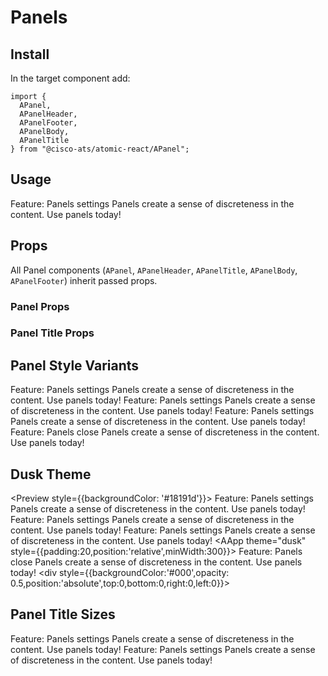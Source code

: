 

<Meta title="Components/Panels" component={APanel} />

# Panels

## Install

In the target component add:

```
import {
  APanel,
  APanelHeader,
  APanelFooter,
  APanelBody,
  APanelTitle
} from "@cisco-ats/atomic-react/APanel";
```

## Usage

<Preview>
  <AApp>
    <APanel>
      <APanelHeader>
        <APanelTitle>
          Feature: Panels
        </APanelTitle>
        <AIcon>settings</AIcon>
      </APanelHeader>
      <APanelBody>
        Panels create a sense of discreteness in the content.
      </APanelBody>
      <APanelFooter>
        Use panels today!
      </APanelFooter>
    </APanel>
  </AApp>
</Preview>

## Props

All Panel components (`APanel`, `APanelHeader`, `APanelTitle`, `APanelBody`, `APanelFooter`) inherit passed props.

### Panel Props

<Props of={APanel} />

### Panel Title Props

<Props of={APanelTitle} />

## Panel Style Variants

<Preview>
  <Story name="variants-1">
    <AApp style={{minWidth:300}}>
      <APanel>
        <APanelHeader>
          <APanelTitle>
            Feature: Panels
          </APanelTitle>
          <AIcon>settings</AIcon>
        </APanelHeader>
        <APanelBody>
          Panels create a sense of discreteness in the content.
        </APanelBody>
        <APanelFooter>
          Use panels today!
        </APanelFooter>
      </APanel>
    </AApp>
  </Story>
  <Story name="variants-2">
    <AApp style={{minWidth:300}}>
      <APanel type="grey">
        <APanelHeader>
          <APanelTitle>
            Feature: Panels
          </APanelTitle>
          <AIcon>settings</AIcon>
        </APanelHeader>
        <APanelBody>
          Panels create a sense of discreteness in the content.
        </APanelBody>
        <APanelFooter>
          Use panels today!
        </APanelFooter>
      </APanel>
    </AApp>
  </Story>
  <Story name="variants-3">
    <AApp>
      <APanel type="white">
        <APanelHeader>
          <APanelTitle>
            Feature: Panels
          </APanelTitle>
          <AIcon>settings</AIcon>
        </APanelHeader>
        <APanelBody>
          Panels create a sense of discreteness in the content.
        </APanelBody>
        <APanelFooter>
          Use panels today!
        </APanelFooter>
      </APanel>
    </AApp>
  </Story>
  <Story name="variants-4">
    <AApp style={{padding:20,position:'relative',minWidth:300}}>
      <APanel type="dialog" style={{zIndex:1}}>
        <APanelHeader>
          <APanelTitle>
            Feature: Panels
          </APanelTitle>
          <AIcon>close</AIcon>
        </APanelHeader>
        <APanelBody>
          Panels create a sense of discreteness in the content.
        </APanelBody>
        <APanelFooter>
          Use panels today!
        </APanelFooter>
      </APanel>
      <div style={{backgroundColor:'#000',opacity: 0.5,position:'absolute',top:0,bottom:0,right:0,left:0}}></div>
    </AApp>
  </Story>
</Preview>


## Dusk Theme

<Preview style={{backgroundColor: '#18191d'}}>
  <Story name="dusk-1">
    <AApp theme="dusk" style={{minWidth:300}}>
      <APanel>
        <APanelHeader>
          <APanelTitle>
            Feature: Panels
          </APanelTitle>
          <AIcon>settings</AIcon>
        </APanelHeader>
        <APanelBody>
          Panels create a sense of discreteness in the content.
        </APanelBody>
        <APanelFooter>
          Use panels today!
        </APanelFooter>
      </APanel>
    </AApp>
  </Story>
  <Story name="dusk-2">
    <AApp theme="dusk" style={{minWidth:300}}>
      <APanel type="grey">
        <APanelHeader>
          <APanelTitle>
            Feature: Panels
          </APanelTitle>
          <AIcon>settings</AIcon>
        </APanelHeader>
        <APanelBody>
          Panels create a sense of discreteness in the content.
        </APanelBody>
        <APanelFooter>
          Use panels today!
        </APanelFooter>
      </APanel>
    </AApp>
  </Story>
  <Story name="dusk-3">
    <AApp theme="dusk">
      <APanel type="white">
        <APanelHeader>
          <APanelTitle>
            Feature: Panels
          </APanelTitle>
          <AIcon>settings</AIcon>
        </APanelHeader>
        <APanelBody>
          Panels create a sense of discreteness in the content.
        </APanelBody>
        <APanelFooter>
          Use panels today!
        </APanelFooter>
      </APanel>
    </AApp>
  </Story>
  <Story name="dusk-4">
    <AApp theme="dusk" style={{padding:20,position:'relative',minWidth:300}}>
      <APanel type="dialog" style={{zIndex:1}}>
        <APanelHeader>
          <APanelTitle>
            Feature: Panels
          </APanelTitle>
          <AIcon>close</AIcon>
        </APanelHeader>
        <APanelBody>
          Panels create a sense of discreteness in the content.
        </APanelBody>
        <APanelFooter>
          Use panels today!
        </APanelFooter>
      </APanel>
      <div style={{backgroundColor:'#000',opacity: 0.5,position:'absolute',top:0,bottom:0,right:0,left:0}}></div>
    </AApp>
  </Story>
</Preview>

## Panel Title Sizes

<Preview>
  <Story name="title-1">
    <AApp>
      <APanel>
        <APanelHeader>
          <APanelTitle>
            Feature: Panels
          </APanelTitle>
          <AIcon>settings</AIcon>
        </APanelHeader>
        <APanelBody>
          Panels create a sense of discreteness in the content.
        </APanelBody>
        <APanelFooter>
          Use panels today!
        </APanelFooter>
      </APanel>
    </AApp>
  </Story>
  <Story name="title-2">
    <AApp>
      <APanel>
        <APanelHeader>
          <APanelTitle small>
            Feature: Panels
          </APanelTitle>
          <AIcon>settings</AIcon>
        </APanelHeader>
        <APanelBody>
          Panels create a sense of discreteness in the content.
        </APanelBody>
        <APanelFooter>
          Use panels today!
        </APanelFooter>
      </APanel>
    </AApp>
  </Story>
</Preview>
